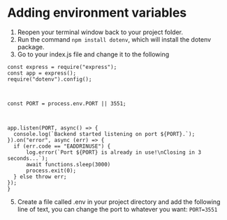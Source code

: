 # Adding environment variables

1. Reopen your terminal window back to your project folder.
2. Run the command ``` npm install dotenv ```, which will install the dotenv package.
3. Go to your index.js file and change it to the following
  ```
  const express = require("express");
const app = express();
require("dotenv").config();



const PORT = process.env.PORT || 3551;



app.listen(PORT, async() => {
    console.log(`Backend started listening on port ${PORT}.`);
}).on("error", async (err) => {
    if (err.code == "EADDRINUSE") {
        log.error(`Port ${PORT} is already in use!\nClosing in 3 seconds...`);
        await functions.sleep(3000)
        process.exit(0);
    } else throw err;
});
}

  ```
5. Create a file called .env in your project directory and add the following line of text, you can change the port to whatever you want: ``` PORT=3551 ```
